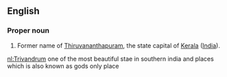 ==English==
===Proper noun===
#Former name of [[Thiruvananthapuram]], the state capital of [[Kerala]] ([[India]]).
[[nl:Trivandrum]]
one of the most beautiful stae in southern india and places which is also known as gods only place